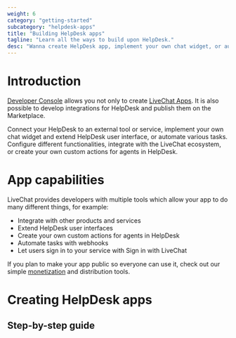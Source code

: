 ```yaml
---
weight: 6
category: "getting-started"
subcategory: "helpdesk-apps"
title: "Building HelpDesk apps"
tagline: "Learn all the ways to build upon HelpDesk."
desc: "Wanna create HelpDesk app, implement your own chat widget, or automate some tasks? It's all possible. Make minor tweaks for your team, build integrations with other platforms, and create new products in the HelpDesk ecosystem."
---
```


# Introduction

[Developer Console](https://developers.livechat.com/console/) allows you not only to create [LiveChat Apps](/getting-started/livechat-apps). It is also possible to develop integrations for HelpDesk and publish them on the Marketplace.

Connect your HelpDesk to an external tool or service, implement your own chat widget and extend HelpDesk user interface, or automate various tasks. Configure different functionalities, integrate with the LiveChat ecosystem, or create your own custom actions for agents in HelpDesk.

# App capabilities

LiveChat provides developers with multiple tools which allow your app to do many different things, for example:

- Integrate with other products and services
- Extend HelpDesk user interfaces
- Create your own custom actions for agents in HelpDesk
- Automate tasks with webhooks
- Let users sign in to your service with Sign in with LiveChat

If you plan to make your app public so everyone can use it, check out our simple [monetization](/monetization/how-to-monetize-apps) and distribution tools.

# Creating HelpDesk apps

## Step-by-step guide

